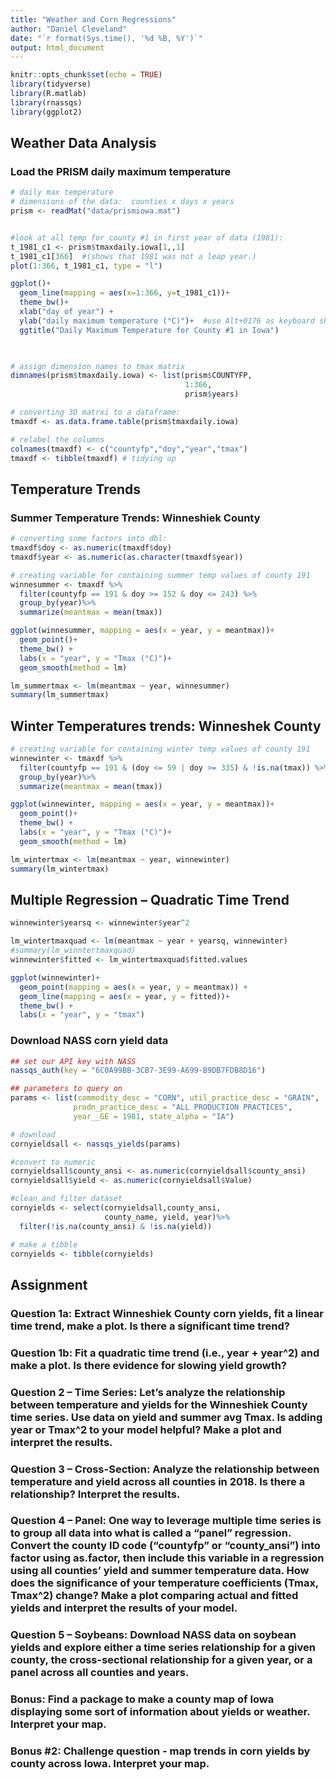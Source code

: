 ```yaml
---
title: "Weather and Corn Regressions"
author: "Daniel Cleveland"
date: "`r format(Sys.time(), '%d %B, %Y')`"
output: html_document
---
```


```r
knitr::opts_chunk$set(echo = TRUE)
library(tidyverse)
library(R.matlab)
library(rnassqs)
library(ggplot2)
```


## Weather Data Analysis

### Load the PRISM daily maximum temperature
```r
# daily max temperature
# dimensions of the data:  counties x days x years
prism <- readMat("data/prismiowa.mat")


#look at all temp for county #1 in first year of data (1981):
t_1981_c1 <- prism$tmaxdaily.iowa[1,,1]
t_1981_c1[366]  #(shows that 1981 was not a leap year.)
plot(1:366, t_1981_c1, type = "l")

ggplot()+
  geom_line(mapping = aes(x=1:366, y=t_1981_c1))+
  theme_bw()+
  xlab("day of year") +
  ylab("daily maximum temperature (°C)")+  #use Alt+0176 as keyboard shortcut to get the degree symbol!!!
  ggtitle("Daily Maximum Temperature for County #1 in Iowa")

  
```


```r
# assign dimension names to tmax matrix
dimnames(prism$tmaxdaily.iowa) <- list(prism$COUNTYFP, 
                                       1:366,
                                       prism$years)

# converting 3D matrxi to a dataframe:
tmaxdf <- as.data.frame.table(prism$tmaxdaily.iowa)

# relabel the columns
colnames(tmaxdf) <- c("countyfp","doy","year","tmax")
tmaxdf <- tibble(tmaxdf) # tidying up

```


## Temperature Trends

### Summer Temperature Trends:  Winneshiek County

```r
# converting some factors into dbl:
tmaxdf$doy <- as.numeric(tmaxdf$doy)
tmaxdf$year <- as.numeric(as.character(tmaxdf$year))

# creating variable for containing summer temp values of county 191
winnesummer <- tmaxdf %>%
  filter(countyfp == 191 & doy >= 152 & doy <= 243) %>%
  group_by(year)%>%
  summarize(meantmax = mean(tmax))
```


```r
ggplot(winnesummer, mapping = aes(x = year, y = meantmax))+
  geom_point()+
  theme_bw() +
  labs(x = "year", y = "Tmax (°C)")+
  geom_smooth(method = lm)

lm_summertmax <- lm(meantmax ~ year, winnesummer)
summary(lm_summertmax)


```

## Winter Temperatures trends:  Winneshek County

```r
# creating variable for containing winter temp values of county 191
winnewinter <- tmaxdf %>%
  filter(countyfp == 191 & (doy <= 59 | doy >= 335) & !is.na(tmax)) %>%
  group_by(year)%>%
  summarize(meantmax = mean(tmax))
```


```r
ggplot(winnewinter, mapping = aes(x = year, y = meantmax))+
  geom_point()+
  theme_bw() +
  labs(x = "year", y = "Tmax (°C)")+
  geom_smooth(method = lm)
```


```r
lm_wintertmax <- lm(meantmax ~ year, winnewinter)
summary(lm_wintertmax)

```


## Multiple Regression -- Quadratic Time Trend

```r
winnewinter$yearsq <- winnewinter$year^2

lm_wintertmaxquad <- lm(meantmax ~ year + yearsq, winnewinter)
#summary(lm_winntertmaxquad)
winnewinter$fitted <- lm_wintertmaxquad$fitted.values

ggplot(winnewinter)+
  geom_point(mapping = aes(x = year, y = meantmax)) +
  geom_line(mapping = aes(x = year, y = fitted))+
  theme_bw() +
  labs(x = "year", y = "tmax")


```


### Download NASS corn yield data

```r

## set our API key with NASS
nassqs_auth(key = "6C0A99BB-3CB7-3E99-A699-B9DB7FDB8D16")

## parameters to query on
params <- list(commodity_desc = "CORN", util_practice_desc = "GRAIN",
              prodn_practice_desc = "ALL PRODUCTION PRACTICES",
              year__GE = 1981, state_alpha = "IA")

# download
cornyieldsall <- nassqs_yields(params)

#convert to numeric
cornyieldsall$county_ansi <- as.numeric(cornyieldsall$county_ansi)
cornyieldsall$yield <- as.numeric(cornyieldsall$Value)

```


```r
#clean and filter dataset
cornyields <- select(cornyieldsall,county_ansi, 
                     county_name, yield, year)%>%
  filter(!is.na(county_ansi) & !is.na(yield))

# make a tibble
cornyields <- tibble(cornyields)

```


## Assignment

### Question 1a: Extract Winneshiek County corn yields, fit a linear time trend, make a plot. Is there a significant time trend?

### Question 1b: Fit a quadratic time trend (i.e., year + year^2) and make a plot. Is there evidence for slowing yield growth? 

### Question 2 -- Time Series: Let's analyze the relationship between temperature and yields for the Winneshiek County time series. Use data on yield and summer avg Tmax. Is adding year or Tmax^2 to your model helpful? Make a plot and interpret the results.

### Question 3 -- Cross-Section: Analyze the relationship between temperature and yield across all counties in 2018. Is there a relationship? Interpret the results.

### Question 4 -- Panel: One way to leverage multiple time series is to group all data into what is called a "panel" regression. Convert the county ID code ("countyfp" or "county_ansi") into factor using as.factor, then include this variable in a regression using all counties' yield and summer temperature data. How does the significance of your temperature coefficients (Tmax, Tmax^2) change? Make a plot comparing actual and fitted yields and interpret the results of your model.

### Question 5 -- Soybeans: Download NASS data on soybean yields and explore either a time series relationship for a given county, the cross-sectional relationship for a given year, or a panel across all counties and years.

### Bonus: Find a package to make a county map of Iowa displaying some sort of information about yields or weather. Interpret your map.

### Bonus #2: Challenge question - map trends in corn yields by county across Iowa. Interpret your map.

